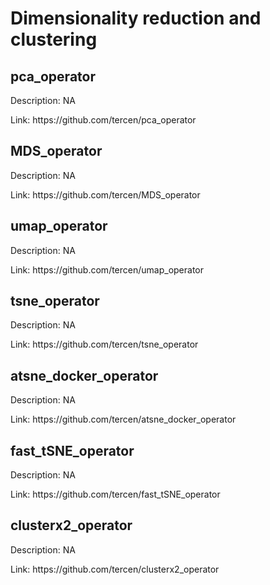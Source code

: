 # Dimensionality reduction and clustering 
 
## pca_operator  {-}

Description: NA 

Link: https://github.com/tercen/pca_operator 
 
## MDS_operator  {-}

Description: NA 

Link: https://github.com/tercen/MDS_operator 
 
## umap_operator  {-}

Description: NA 

Link: https://github.com/tercen/umap_operator 
 
## tsne_operator  {-}

Description: NA 

Link: https://github.com/tercen/tsne_operator 
 
## atsne_docker_operator  {-}

Description: NA 

Link: https://github.com/tercen/atsne_docker_operator 
 
## fast_tSNE_operator  {-}

Description: NA 

Link: https://github.com/tercen/fast_tSNE_operator 
 
## clusterx2_operator  {-}

Description: NA 

Link: https://github.com/tercen/clusterx2_operator 
